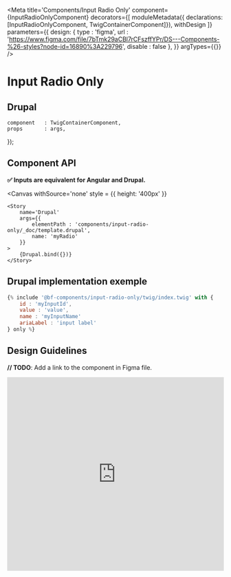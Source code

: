 
<Meta
    title='Components/Input Radio Only'
    component={InputRadioOnlyComponent}
    decorators={[
        moduleMetadata({ declarations: [InputRadioOnlyComponent, TwigContainerComponent]}),
        withDesign
    ]}
    parameters={{
        design: {
            type    : 'figma',
            url     : 'https://www.figma.com/file/7bTmk29aCBl7rCFszffYPr/DS---Components-%26-styles?node-id=16890%3A229796',
            disable : false
        },
    }}
    argTypes={{}}
/>

# Input Radio Only


## Drupal

    component   : TwigContainerComponent,
    props       : args,
});

## Component API

**✅ Inputs are equivalent for Angular and Drupal.**

<Props of={InputRadioOnlyComponent} />

<Canvas
    withSource='none'
    style = {{ height: '400px' }}
>
    <Story
        name='Drupal'
        args={{
            elementPath : 'components/input-radio-only/_doc/template.drupal',
            name: 'myRadio'
        }}
    >
        {Drupal.bind({})}
    </Story>
</Canvas>


## Drupal implementation exemple

```jsx
{% include '@bf-components/input-radio-only/twig/index.twig' with {
    id : 'myInputId',
    value : 'value',
    name : 'myInputName'
    ariaLabel : 'input label'
} only %}
```


## Design Guidelines

**// TODO**: Add a link to the component in Figma file.

<iframe width='100%' height='450' src='https://www.figma.com/embed?embed_host=share&url=https%3A%2F%2Fwww.figma.com%2Ffile%2F7bTmk29aCBl7rCFszffYPr%2FDS---Components-%2526-styles%3Fnode-id%3D16890%253A229796' frameBorder='0' allowFullScreen></iframe>